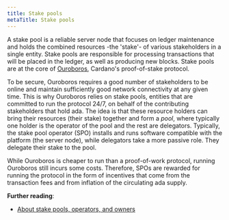 ```yaml
---
title: Stake pools
metaTitle: Stake pools
---
```


A stake pool is a reliable server node that focuses on ledger maintenance and holds the combined resources  -the 'stake'- of various stakeholders in a single entity. Stake pools are responsible for processing transactions that will be placed in the ledger, as well as producing new blocks. Stake pools are at the core of [Ouroboros](https://iohk.io/en/blog/posts/2022/06/03/from-classic-to-chronos-the-implementations-of-ouroboros-explained/), Cardano's proof-of-stake protocol. 

To be secure, Ouroboros requires a good number of stakeholders to be online and maintain sufficiently good network connectivity at any given time. This is why Ouroboros relies on stake pools, entities that are committed to run the protocol 24/7, on behalf of the contributing stakeholders that hold ada. The idea is that these resource holders can bring their resources (their stake) together and form a *pool*, where typically one holder is the operator of the pool and the rest are delegators. Typically, the stake pool operator (SPO) installs and runs software compatible with the platform (the server node), while delegators take a more passive role. They delegate their stake to the pool. 

While Ouroboros is cheaper to run than a proof-of-work protocol, running Ouroboros still incurs some costs. Therefore, SPOs are rewarded for running the protocol in the form of incentives that come from the transaction fees and from inflation of the circulating ada supply.

**Further reading**:

* [About stake pools, operators, and owners](https://docs.cardano.org/development-guidelines/operating-a-stake-pool/about-stake-pools)



